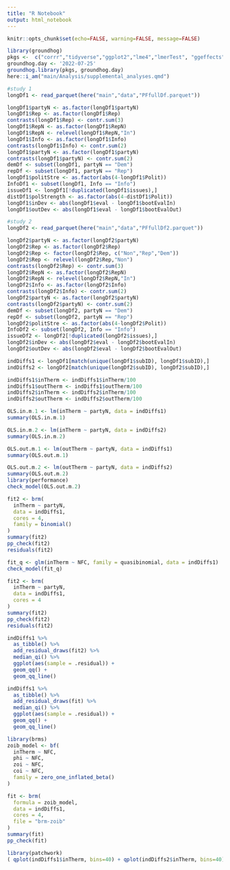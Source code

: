 ```yaml
---
title: "R Notebook"
output: html_notebook
---
```


```r
knitr::opts_chunk$set(echo=FALSE, warning=FALSE, message=FALSE)
```

```r
library(groundhog)
pkgs <-  c("corrr","tidyverse","ggplot2","lme4","lmerTest", "ggeffects", "sjPlot", "insight", "data.table", "here", "arrow", "jtools", "r2glmm")
groundhog.day <- '2022-07-25'
groundhog.library(pkgs, groundhog.day)
here::i_am("main/Analysis/supplemental_analyses.qmd")
```

```r
#study 1
longDf1 <- read_parquet(here("main","data","PFfullDf.parquet"))

longDf1$partyN <- as.factor(longDf1$partyN)
longDf1$Rep <- as.factor(longDf1$Rep)
contrasts(longDf1$Rep) <- contr.sum(3)
longDf1$RepN <- as.factor(longDf1$RepN)
longDf1$RepN <- relevel(longDf1$RepN,"In")
longDf1$Info <- as.factor(longDf1$Info)
contrasts(longDf1$Info) <- contr.sum(2)
longDf1$partyN <- as.factor(longDf1$partyN)
contrasts(longDf1$partyN) <- contr.sum(2)
demDf <- subset(longDf1, partyN == "Dem")
repDf <- subset(longDf1, partyN == "Rep")
longDf1$politStre <- as.factor(abs(4-longDf1$Polit))
InfoDf1 <- subset(longDf1, Info == "Info")
issueDf1 <- longDf1[!duplicated(longDf1$issues),]
distDf1$polStrength <- as.factor(abs(4-distDf1$Polit))
longDf1$inDev <- abs(longDf1$eval - longDf1$bootEvalIn)
longDf1$outDev <- abs(longDf1$eval - longDf1$bootEvalOut)

#study 2
longDf2 <- read_parquet(here("main","data","PFfullDf2.parquet"))

longDf2$partyN <- as.factor(longDf2$partyN)
longDf2$Rep <- as.factor(longDf2$Rep)
longDf2$Rep <- factor(longDf2$Rep, c("Non","Rep","Dem"))
longDf2$Rep <- relevel(longDf2$Rep,"Non")
contrasts(longDf2$Rep) <- contr.sum(3)
longDf2$RepN <- as.factor(longDf2$RepN)
longDf2$RepN <- relevel(longDf2$RepN,"In")
longDf2$Info <- as.factor(longDf2$Info)
contrasts(longDf2$Info) <- contr.sum(2)
longDf2$partyN <- as.factor(longDf2$partyN)
contrasts(longDf2$partyN) <- contr.sum(2)
demDf <- subset(longDf2, partyN == "Dem")
repDf <- subset(longDf2, partyN == "Rep")
longDf2$politStre <- as.factor(abs(4-longDf2$Polit))
InfoDf2 <- subset(longDf2, Info == "Info")
issueDf2 <- longDf2[!duplicated(longDf2$issues),]
longDf2$inDev <- abs(longDf2$eval - longDf2$bootEvalIn)
longDf2$outDev <- abs(longDf2$eval - longDf2$bootEvalOut)

indDiffs1 <- longDf1[match(unique(longDf1$subID), longDf1$subID),]
indDiffs2 <- longDf2[match(unique(longDf2$subID), longDf2$subID),]

indDiffs1$inTherm <- indDiffs1$inTherm/100
indDiffs1$outTherm <- indDiffs1$outTherm/100
indDiffs2$inTherm <- indDiffs2$inTherm/100
indDiffs2$outTherm <- indDiffs2$outTherm/100
```

```r
OLS.in.m.1 <- lm(inTherm ~ partyN, data = indDiffs1)
summary(OLS.in.m.1)
```

```r
OLS.in.m.2 <- lm(inTherm ~ partyN, data = indDiffs2)
summary(OLS.in.m.2)
```

```r
OLS.out.m.1 <- lm(outTherm ~ partyN, data = indDiffs1)
summary(OLS.out.m.1)
```

```r
OLS.out.m.2 <- lm(outTherm ~ partyN, data = indDiffs2)
summary(OLS.out.m.2)
library(performance)
check_model(OLS.out.m.2)
```


```r
fit2 <- brm(
  inTherm ~ partyN,
  data = indDiffs1,
  cores = 4,
  family = binomial()
)
summary(fit2)
pp_check(fit2)
residuals(fit2)
```

```r
fit_q <- glm(inTherm ~ NFC, family = quasibinomial, data = indDiffs1)
check_model(fit_q)

fit2 <- brm(
  inTherm ~ partyN,
  data = indDiffs1,
  cores = 4
)
summary(fit2)
pp_check(fit2)
residuals(fit2)
```

```r
indDiffs1 %>%
  as_tibble() %>%
  add_residual_draws(fit2) %>%
  median_qi() %>%
  ggplot(aes(sample = .residual)) +
  geom_qq() +
  geom_qq_line()
```

```r
indDiffs1 %>%
  as_tibble() %>%
  add_residual_draws(fit) %>%
  median_qi() %>%
  ggplot(aes(sample = .residual)) +
  geom_qq() +
  geom_qq_line()
```




```r
library(brms)
zoib_model <- bf(
  inTherm ~ NFC,
  phi ~ NFC,
  zoi ~ NFC,
  coi ~ NFC, 
  family = zero_one_inflated_beta()
)

fit <- brm(
  formula = zoib_model,
  data = indDiffs1,
  cores = 4,
  file = "brm-zoib"
)
summary(fit)
pp_check(fit)
```


```r
library(patchwork)
( qplot(indDiffs1$inTherm, bins=40) + qplot(indDiffs2$inTherm, bins=40) ) / ( qplot(indDiffs1$outTherm, bins=40) + qplot(indDiffs2$outTherm, bins=40) )
```



